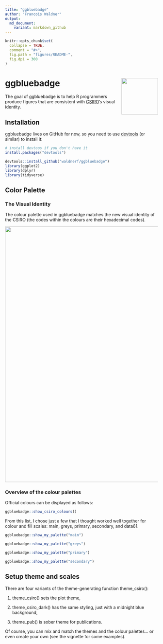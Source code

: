 ```yaml
---
title: "ggbluebadge"
author: "Francois Waldner"
output:
  md_document:
    variant: markdown_github
---
```


<!-- README.md is generated from README.Rmd. Please edit that file -->

```r
knitr::opts_chunk$set(
  collapse = TRUE,
  comment = "#>",
  fig.path = "figures/README-",
  fig.dpi = 300
)
```

# ggbluebadge <img src="man/figures/logo.png" align="right" width="120" />

<!-- badges: start -->
<!-- badges: end -->

The goal of ggbluebadge is to help R programmers produce figures that are consistent with [CSIRO](www.csiro.au)'s visual identity.

## Installation

ggbluebadge lives on GitHub for now, so you need to use [devtools](https://cran.r-project.org/web/packages/devtools/index.html) (or similar) to install it:

``` r
# install devtoos if you don't have it
install.packages("devtools")

devtools::install_github("waldnerf/ggbluebadge")
library(ggplot2)
library(dplyr)
library(tidyverse)
```

## Color Palette


### The Visual Identity
The colour palette used in ggbluebadge matches the new visual identity of the CSIRO (the codes within the colours are their hexadecimal codes).



<img src="man/figures/ggbluebadge_intro.png" align="center" width="840" />




### Overview of the colour palettes

Official colours can be displayed as follows:

``` r
ggbluebadge::show_csiro_colours()
```



From this list, I chose just a few that I thought worked well together for colour and fill scales: main,  greys, primary, secondary, and data61.



``` r
ggbluebadge::show_my_palette("main")
```


``` r
ggbluebadge::show_my_palette("greys")
```

``` r
ggbluebadge::show_my_palette("primary")
```

``` r
ggbluebadge::show_my_palette("secondary")
```



## Setup theme and scales
There are four variants of the theme-generating function theme_csiro():



1. theme_csiro() sets the plot theme,

2. theme_csiro_dark() has the same styling, just with a midnight blue background,

3. theme_pub() is sober theme for publications.


Of course, you can mix and match the themes and the colour palettes... or even create your own (see the vignette for some examples).
